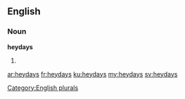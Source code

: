 ==English==

===Noun===
'''heydays'''

# {{plural of|heyday}}

[[Category:English plurals]]

[[ar:heydays]]
[[fr:heydays]]
[[ku:heydays]]
[[my:heydays]]
[[sv:heydays]]